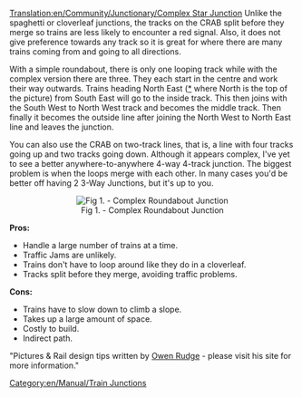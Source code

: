 [[Translation:en/Community/Junctionary/Complex Star Junction]]
Unlike the spaghetti or cloverleaf junctions, the tracks on the CRAB split before they merge so trains are less likely to encounter a red signal. Also, it does not give preference towards any track so it is great for where there are many trains coming from and going to all directions.

With a simple roundabout, there is only one looping track while with the complex version there are three. They each start in the centre and work their way outwards. Trains heading North East ([[en/Development/Directions|*]] where North is the top of the picture) from South East will go to the inside track. This then joins with the South West to North West track and becomes the middle track. Then finally it becomes the outside line after joining the North West to North East line and leaves the junction.

You can also use the CRAB on two-track lines, that is, a line with four tracks going up and two tracks going down. Although it appears complex, I've yet to see a better anywhere-to-anywhere 4-way 4-track junction. The biggest problem is when the loops merge with each other. In many cases you'd be better off having 2 3-Way Junctions, but it's up to you.

<center>[[File:en/Community/Junctionary/Lgroundabout.png|center|frame|Fig 1. - Complex Roundabout Junction]]</center>


'''Pros:'''
*Handle a large number of trains at a time.
*Traffic Jams are unlikely.
*Trains don't have to loop around like they do in a cloverleaf.
*Tracks split before they merge, avoiding traffic problems.


'''Cons:'''
*Trains have to slow down to climb a slope.
*Takes up a large amount of space.
*Costly to build.
*Indirect path.


"Pictures & Rail design tips written by [http://www.owenrudge.net/TT/ Owen Rudge] - please visit his site for more information."

[[Category:en/Manual/Train Junctions]]